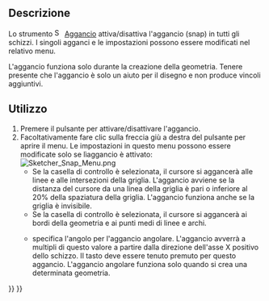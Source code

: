 <languages/>

{{Docnav/it
|[[Sketcher_Grid/it|Attiva/disattiva griglia]]
|[[Sketcher_RenderingOrder/it|Configura l'ordine di rendering]]
|[[Sketcher_Workbench/it|Sketcher]]
|IconL=Sketcher_Grid.svg
|IconR=Sketcher_RenderingOrder.svg
|IconC=Workbench_Sketcher.svg
}}

{{GuiCommand/it
|Name=Sketcher Snap
|Name=Sketcher Aggancio
|Workbenches=[[Sketcher_Workbench/it|Sketcher]]
|Version=0.21
|SeeAlso=[[Sketcher_Grid/it|Sketcher Griglia]]
}}

<span id="Description"></span>
== Descrizione ==

<div class="mw-translate-fuzzy">
Lo strumento [[Image:Sketcher_Snap.svg|16px]] [[Sketcher_Snap/it|Aggancio]] attiva/disattiva l'aggancio (snap) in tutti gli schizzi. I singoli agganci e le impostazioni possono essere modificati nel relativo menu.
</div>

L'aggancio funziona solo durante la creazione della geometria. Tenere presente che l'aggancio è solo un aiuto per il disegno e non produce vincoli aggiuntivi.

<span id="Usage"></span>
== Utilizzo ==

<div class="mw-translate-fuzzy">
# Premere il pulsante {{Button|[[Image:Sketcher_Snap.svg|16px]] [[Sketcher_Snap/it|Attiva/disattiva aggancio]]}} per attivare/disattivare l'aggancio.
# Facoltativamente fare clic sulla freccia giù a destra del pulsante per aprire il menu. Le impostazioni in questo menu possono essere modificate solo se lìaggancio è attivato:<br>[[File:Sketcher_Snap_Menu.png]]
#* Se la casella di controllo {{MenuCommand|Allinea alla griglia}} è selezionata, il cursore si aggancerà alle linee e alle intersezioni della griglia. L'aggancio avviene se la distanza del cursore da una linea della griglia è pari o inferiore al 20% della spaziatura della griglia. L'aggancio funziona anche se la griglia è invisibile.
#* Se la casella di controllo {{MenuCommand|Aggancia agli oggetti}} è selezionata, il cursore si aggancerà ai bordi della geometria e ai punti medi di linee e archi.
#* {{MenuCommand|Angolo di aggancio}} specifica l'angolo per l'aggancio angolare. L'aggancio avverrà a multipli di questo valore a partire dalla direzione dell'asse X positivo dello schizzo. Il tasto {{KEY|Ctrl}} deve essere tenuto premuto per questo aggancio. L'aggancio angolare funziona solo quando si crea una determinata geometria.
</div>


{{Docnav/it
|[[Sketcher_Grid/it|Attiva/disattiva griglia]]
|[[Sketcher_RenderingOrder/it|Configura l'ordine di rendering]]
|[[Sketcher_Workbench/it|Sketcher]]
|IconL=Sketcher_Grid.svg
|IconR=Sketcher_RenderingOrder.svg
|IconC=Workbench_Sketcher.svg
}}

{{Sketcher_Tools_navi{{#translation:}}}}
{{Userdocnavi{{#translation:}}}}